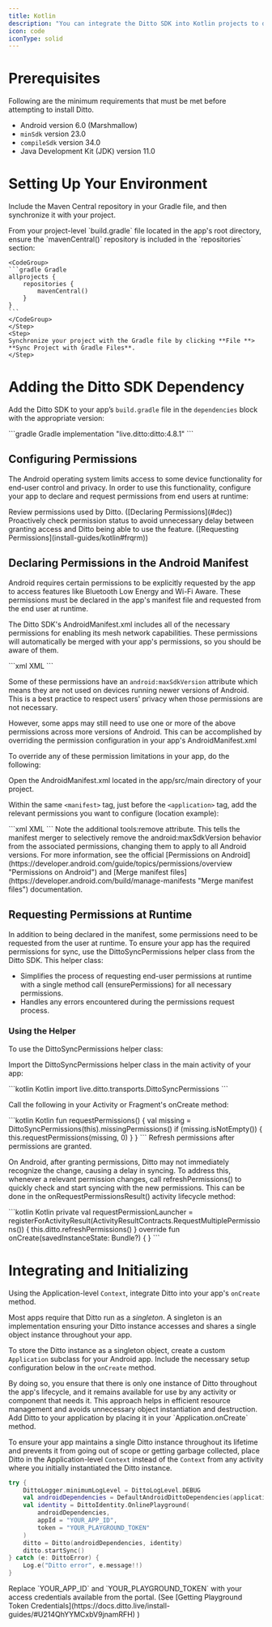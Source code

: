 ```yaml
---
title: Kotlin
description: "You can integrate the Ditto SDK into Kotlin projects to develop native apps for the Android platform."
icon: code
iconType: solid
---
```


# Prerequisites

Following are the minimum requirements that must be met before attempting to install Ditto.

- Android version 6.0 (Marshmallow)
- `minSdk` version 23.0
- `compileSdk` version 34.0
- Java Development Kit (JDK) version 11.0

# Setting Up Your Environment

Include the Maven Central repository in your Gradle file, and then synchronize it with your project.

<Steps>
    <Step>
    From your project-level `build.gradle` file located in the app's root directory, ensure the `mavenCentral()` repository is included in the `repositories` section:

    <CodeGroup>
    ```gradle Gradle
    allprojects {
        repositories {
            mavenCentral()
        }
    }
    ```
    </CodeGroup>
    </Step>
    <Step>
    Synchronize your project with the Gradle file by clicking **File **> **Sync Project with Gradle Files**.
    </Step>

</Steps>

# Adding the Ditto SDK Dependency

Add the Ditto SDK to your app’s `build.gradle` file in the `dependencies` block with the appropriate version:

<CodeGroup>
```gradle Gradle
implementation "live.ditto:ditto:4.8.1"
```
</CodeGroup>

## Configuring Permissions

The Android operating system limits access to some device functionality for end-user control and privacy. In order to use this functionality, configure your app to declare and request permissions from end users at runtime:

<Steps>
<Step>
Review permissions used by Ditto. ([Declaring Permissions](#dec))
</Step>
<Step>
Proactively check permission status to avoid unnecessary delay between granting access and Ditto being able to use the feature. ([Requesting Permissions](install-guides/kotlin#frqrm))
</Step>
</Steps>

## Declaring Permissions in the Android Manifest

Android requires certain permissions to be explicitly requested by the app to access features like Bluetooth Low Energy and Wi-Fi Aware. These permissions must be declared in the app's manifest file and requested from the end user at runtime.

The Ditto SDK's AndroidManifest.xml includes all of the necessary permissions for enabling its mesh network capabilities. These permissions will automatically be merged with your app's permissions, so you should be aware of them.

<CodeGroup>
```xml XML
<uses-permission android:name\="android.permission.BLUETOOTH" 
 android:maxSdkVersion\="30" /> 
<uses-permission android:name\="android.permission.BLUETOOTH\_ADMIN" 
 android:maxSdkVersion\="30" /> 
<uses-permission android:name\="android.permission.BLUETOOTH\_ADVERTISE" 
 tools:targetApi\="s" /> 
<uses-permission android:name\="android.permission.BLUETOOTH\_CONNECT" 
 tools:targetApi\="s" /> 
<uses-permission android:name\="android.permission.BLUETOOTH\_SCAN" 
 android:usesPermissionFlags\="neverForLocation" 
 tools:targetApi\="s" /> 
<uses-permission android:name\="android.permission.ACCESS\_FINE\_LOCATION" 
 android:maxSdkVersion\="32" /> 
<uses-permission android:name\="android.permission.ACCESS\_COARSE\_LOCATION" 
 android:maxSdkVersion\="30" /> 
<uses-permission android:name\="android.permission.INTERNET" /> 
<uses-permission android:name\="android.permission.ACCESS\_WIFI\_STATE" /> 
<uses-permission android:name\="android.permission.ACCESS\_NETWORK\_STATE" /> 
<uses-permission android:name\="android.permission.CHANGE\_NETWORK\_STATE" /> 
<uses-permission android:name\="android.permission.CHANGE\_WIFI\_MULTICAST\_STATE" /> 
<uses-permission android:name\="android.permission.CHANGE\_WIFI\_STATE" /> 
<uses-permission android:name\="android.permission.NEARBY\_WIFI\_DEVICES" 
 android:usesPermissionFlags\="neverForLocation" 
 tools:targetApi\="tiramisu" />
```
</CodeGroup>

Some of these permissions have an `android:maxSdkVersion` attribute which means they are not used on devices running newer versions of Android. This is a best practice to respect users' privacy when those permissions are not necessary.

However, some apps may still need to use one or more of the above permissions across more versions of Android. This can be accomplished by overriding the permission configuration in your app's AndroidManifest.xml

To override any of these permission limitations in your app, do the following:

<Steps>
<Step>
Open the AndroidManifest.xml located in the app/src/main directory of your project.
</Step>
<Step>

Within the same `<manifest>` tag, just before the `<application>` tag, add the relevant permissions you want to configure (location example):

<CodeGroup>
```xml XML
<uses-permission android:name\="android.permission.ACCESS_FINE_LOCATION" 
 tools:remove\="android:maxSdkVersion" /> 
<uses-permission android:name\="android.permission.ACCESS_COARSE_LOCATION" 
 tools:remove\="android:maxSdkVersion" />
```
</CodeGroup>
Note the additional tools:remove attribute. This tells the manifest merger to selectively remove the android:maxSdkVersion behavior from the associated permissions, changing them to apply to all Android versions.
</Step>
</Steps>

<Info>
For more information, see the official [Permissions on Android](https://developer.android.com/guide/topics/permissions/overview "Permissions on Android") and [Merge manifest files](https://developer.android.com/build/manage-manifests "Merge manifest files") documentation.
</Info>

## Requesting Permissions at Runtime
In addition to being declared in the manifest, some permissions need to be requested from the user at runtime. To ensure your app has the required permissions for sync, use the DittoSyncPermissions helper class from the Ditto SDK. This helper class:

- Simplifies the process of requesting end-user permissions at runtime with a single method call (ensurePermissions) for all necessary permissions.
- Handles any errors encountered during the permissions request process.

### Using the Helper
To use the DittoSyncPermissions helper class:

<Steps>
<Step>

Import the DittoSyncPermissions helper class in the main activity of your app:

<CodeGroup>
```kotlin Kotlin
import live.ditto.transports.DittoSyncPermissions
```
</CodeGroup>
</Step>

<Step>

Call the following in your Activity or Fragment's onCreate method:

<CodeGroup>
```kotlin Kotlin
fun requestPermissions() {
    val missing = DittoSyncPermissions(this).missingPermissions()
    if (missing.isNotEmpty()) {
        this.requestPermissions(missing, 0)
    }
}
```
</CodeGroup>
</Step>

<Step>
Refresh permissions after permissions are granted.

On Android, after granting permissions, Ditto may not immediately recognize the change, causing a delay in syncing. To address this, whenever a relevant permission changes, call refreshPermissions() to quickly check and start syncing with the new permissions. This can be done in the onRequestPermissionsResult() activity lifecycle method:

<CodeGroup>
```kotlin Kotlin
private val requestPermissionLauncher = registerForActivityResult(ActivityResultContracts.RequestMultiplePermissions()) { this.ditto.refreshPermissions() } 
override fun onCreate(savedInstanceState: Bundle?) { }
```
</CodeGroup>
</Step>
</Steps>

# Integrating and Initializing

Using the Application-level `Context`, integrate Ditto into your app's `onCreate` method.

Most apps require that Ditto run as a _singleton_. A singleton is an implementation ensuring your Ditto instance accesses and shares a single object instance throughout your app.

To store the Ditto instance as a singleton object, create a custom `Application` subclass for your Android app. Include the necessary setup configuration below in the `onCreate` method.

<Info>
By doing so, you ensure that there is only one instance of Ditto throughout the app's lifecycle, and it remains available for use by any activity or component that needs it. This approach helps in efficient resource management and avoids unnecessary object instantiation and destruction.
</Info>

<Steps>
<Step>
Add Ditto to your application by placing it in your `Application.onCreate` method.

<Warning>

To ensure your app maintains a single Ditto instance throughout its lifetime and prevents it from going out of scope or getting garbage collected, place Ditto in the Application-level `Context` instead of the `Context` from any activity where you initially instantiated the Ditto instance.

</Warning>

```kotlin Kotlin
try {
    DittoLogger.minimumLogLevel = DittoLogLevel.DEBUG
    val androidDependencies = DefaultAndroidDittoDependencies(applicationContext)
    val identity = DittoIdentity.OnlinePlayground(
        androidDependencies,
        appId = "YOUR_APP_ID",
        token = "YOUR_PLAYGROUND_TOKEN"
    )
    ditto = Ditto(androidDependencies, identity)
    ditto.startSync()
} catch (e: DittoError) {
    Log.e("Ditto error", e.message!!)
}
```

</Step>

<Step>
Replace `YOUR_APP_ID` and `YOUR_PLAYGROUND_TOKEN` with your access credentials available from the portal. (See [Getting Playground Token Credentials](https://docs.ditto.live/install-guides/#U214QhYYMCxbV9jnamRFH) )
</Step>
</Steps>
